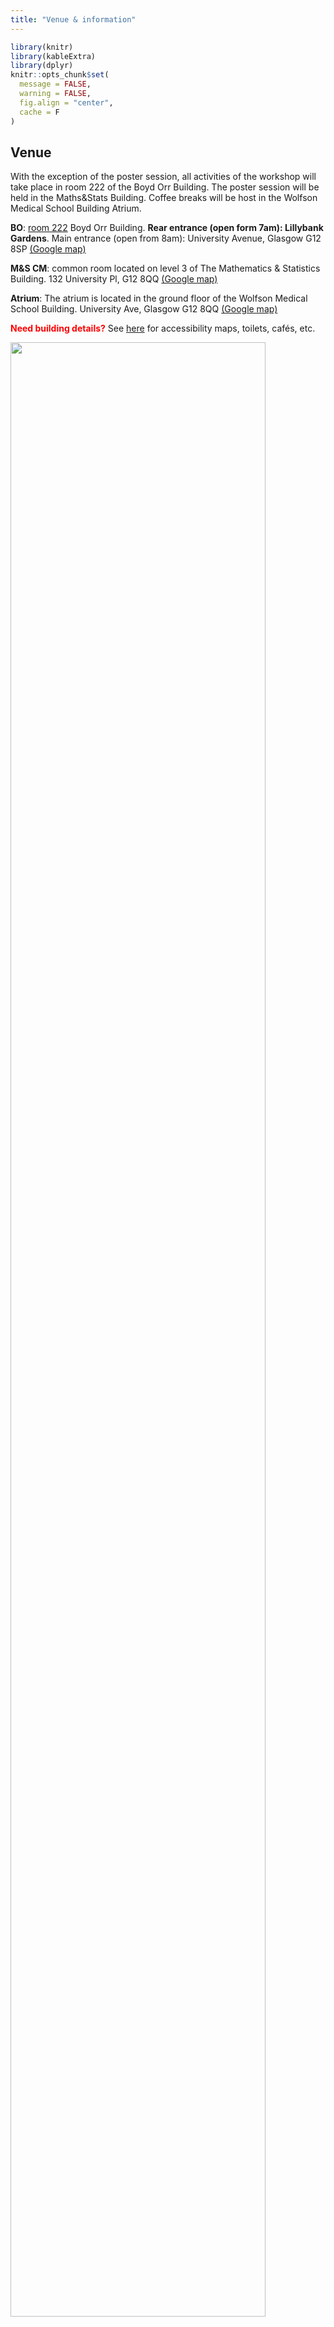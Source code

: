 ```yaml
---
title: "Venue & information"
---
```


```r
library(knitr)
library(kableExtra)
library(dplyr)
knitr::opts_chunk$set(
  message = FALSE, 
  warning = FALSE,
  fig.align = "center",
  cache = F
)

```


## Venue
With the exception of the poster session, all activities of the workshop will take place in room 222 of the Boyd Orr Building. The poster session will be held in the Maths&Stats Building. Coffee breaks will be host in the Wolfson Medical School Building Atrium.

**BO**: [room 222](https://www.gla.ac.uk/myglasgow/estates/timetabling/roomphotos/boydorr/#boydorrbuilding-room222(lt2)) Boyd Orr Building. **Rear entrance (open form 7am): Lillybank Gardens**. Main entrance (open from 8am): University Avenue, Glasgow G12 8SP  [(Google map)](https://www.google.com/maps?client=firefox-b-d&sca_esv=fecf88b048ffc4bd&output=search&q=boyd+orr+building+address&source=lnms&fbs=ABzOT_CWdhQLP1FcmU5B0fn3xuWpIgVFCTcbZI9VMGzNoV0iOZkckJJygdiLH6_g992ly-MejtXB7Ey3BdJG-rocg1ctTTT2Sbw250jS57H7KwALYd1nHaMretDrf2waNC9UTwjYTzOLpio9PbBPolGC3qxjmeHOEok_InAvzm4kZ2Jw6WOzUfTeEsuUM0OMJn_lHn5w47Ve92n0DqpX4dAFrRrWeCN7Og&entry=mc&ved=1t:200715&ictx=111)

**M&S CM**: common room located on level 3 of The Mathematics & Statistics Building. 132 University Pl, G12 8QQ [(Google map)](https://www.google.com/maps/place/School+of+Mathematics+and+Statistics/@55.8726073,-4.2944843,511m/data=!3m2!1e3!4b1!4m6!3m5!1s0x488845cfd066d839:0xeab86bed8f92f0d0!8m2!3d55.8726073!4d-4.2944843!16s%2Fg%2F11ddzkn8v0?entry=ttu&g_ep=EgoyMDI1MDEyMC4wIKXMDSoASAFQAw%3D%3D)

**Atrium**: The atrium is located in the ground floor of the Wolfson Medical School Building. University Ave, Glasgow G12 8QQ [(Google map)](https://www.google.com/maps?client=firefox-b-d&sca_esv=fecf88b048ffc4bd&output=search&q=wolfson+medical+school&source=lnms&fbs=ABzOT_CWdhQLP1FcmU5B0fn3xuWpIgVFCTcbZI9VMGzNoV0iOZkckJJygdiLH6_g992ly-MejtXB7Ey3BdJG-rocg1ctTTT2Sbw250jS57H7KwALYd1nHaMretDrf2waNC9UTwjYTzOLpio9PbBPolGC3qxjmeHOEok_InAvzm4kZ2Jw6WOzUfTeEsuUM0OMJn_lHn5w47Ve92n0DqpX4dAFrRrWeCN7Og&entry=mc&ved=1t:200715&ictx=111)


<span style="color:red">**Need building details?**</span>
 See [here](https://frontdoor.spa.gla.ac.uk/map/embedded.html#!/?to=295) for accessibility maps, toilets, cafés, etc.
        
:::{.text-center}
![](img/map.png){width=90%}
:::



## Risk assessment

### Boyd Orr Building &nbsp;*(main workshop venue)*  

**Accessibility**  
: A fully step-free entrance is available from Lilybank Gardens.

**In case of emergency**

- Proceed calmly to the assembly point at **the corner of University Avenue and Ashton Road**.  
- An automated external defibrillator is mounted just outside the janitors’ office on the ground floor.  
- University of Glasgow staff and students should open the **SafeZone** phone application to alert Security if assistance is required.

---

### Mathematics and Statistics Building &nbsp;*(poster session venue)*  

**Accessibility**

- A passenger lift serves every level.  
- The main entrance has electric doors; they lock at 17:00, so please re-enter with a valid University ID card.

**In case of emergency**

- Each staircase has a refuge area at the top for anyone who needs to wait for assistance.  
- The assembly point for this building is outside the **British Heart Foundation Building on University Place**.

---

### Atrium, Woolfson Building &nbsp;*(coffee-break area)*  

- The Atrium is on the ground floor and is completely step-free.  
- If the fire alarm sounds, leave by the nearest exit and gather at the **bench area directly outside the main entrance**.

## Lunch
Kindly note that lunch is not provided, but a list with reccomendations for restaurants and delis close to our venue can be found below.

Both the Adam Smith Building (BO) and the School of Mathematics and Statistics are very close to Byres Road, a vibrant street with lots of restaurants, delis, shops, and tea/coffee shops. Here is a list with some recommendations, but feel free to walk along the street and see what is out there. They are all within walking distance from the workshop venue. Please consult the corresponding websites for menu details/dietary requirements.

::: {.callout-tip collapse="true" appearance="simple" icon=false}
# Cafes and Restaurants on Campus

There are a variety of dining options available across campus. To learn more about our on-campus outlets, please visit [this link](https://www.gla.ac.uk/myglasgow/cateringandevents/catering/eatingoncampus/).

:::{.text-center}
![](img/foodcampus.png){width=80%}
:::



:::


::: {.callout-tip collapse="true" appearance="simple" icon=false}
# Restaurants (sorted by walking distance to BO)


| Name                  | Style              | Address                   | To BO |
|-----------------------|--------------------|---------------------------|--------|
| Eighty Eight          | Small plates       | 88 Dumbarton Rd, G11 6NX  | 3min   |
| Number 16 Restaurant  | Modern European    | 16 Byres Rd, G11 5JY      | 3min   |
| St Lucia Pasta        | Italian            | 4 Byres Rd, G11 5JY       | 3min   |
| Dumpling Monkey       | Chinese            | 121 Dumbarton Rd, G11 6PR | 4min   |
| TING THAI Byres Road  | Thai               | 94 Byres Rd, G12 8TB      | 5min   |
| Bibimbap              | Korean             | 4 Byres Rd, G11 5JY       | 6min   |
| Topolabamba           | Mexican            | 116-122 Byres Rd, G12 8TB | 6min   |
| La Vita Spuntini      | Italian            | 199 Byres Rd, G12 8TN     | 8min   |
| Little Italy Pizzeria | Italian            | 205 Byres Rd, G12 8TN     | 8min   |
| Bantawala             | Indian             | 4 Byres Rd, G11 5JY       | 9min   |
| Ashoka Ashton Lane    | Indian             | 19 Ashton Ln, G12 8SJ     | 10min  |
| Ubiquitous Chip       | Scottish           | 12 Ashton Ln, G12 8SJ     | 10min  |
| Bothy Glasgow         | Scottish           | 11 Ruthven Ln, G12 9BG    | 10min  |
| The Gardener          | Bites,small plates | 24 Ashton Ln, G12 8SJ     | 10min  |
| Chaakoo               | Indian             | 61 Ruthven Ln, G12 9BG    | 11min  |
| Ka Pao                | Southeast Asian    | 26 Vinicombe St, G12 8BE  | 13min  |
| Crabshakk Botanics    | Fish               | 18 Vinicombe St, G12 8BE  | 13min  |

: {.striped .hover}

:::

::: {.callout-tip collapse="true" appearance="simple" icon=false}
# Sandwich/Bagel/Deli (sorted by walking distance to BO)

| Name                                | Style                  | Address                   | To BO |
|-------------------------------------|------------------------|---------------------------|--------|
| St Lucia Deli                       | Italian  deli          | 181 Byres Rd, G12 8TS     | 6min   |
| Bagel mania                         | Bagel shop             | 195 Byres Rd, G12 8TN     | 8min   |
| La Pastina Deli                     | Italian deli           | 180 Byres Rd, G12 8SN     | 8min   |
| Subway                              | Sandwich shop          | 239 Byres Rd, G12 8UB     | 9min   |
| Gyros                               | Greek                  | 223 Byres Rd, G12 8UD     | 9min   |
| Brawsome Bagels                     | Bagel shop             | 292 Dumbarton Rd, G11 6TD | 9min   |
| Pret a manger                       | Sandwich & hot food    | 268 Byres Rd, G12 8SH     | 10min  |
| Juicy                               | Juice bar, salad bowls | 284 Byres Rd, G12 8AWY    | 10min  |


: {.striped .hover}

:::

::: {.callout-tip collapse="true" appearance="simple" icon=false}
# Coffee and specialty tea (sorted by walking distance to BO)

| Name                     | Style                          | Address                       | To BO |
|--------------------------|--------------------------------|-------------------------------|--------|
| The alchemist experiment | Coffee, chai and art gallery   | 157 Byres Rd, Glasgow G12 8TS | 5min   |
| Birds & Blends           | Tea shop specialised in blends | 215 Byres Rd, Glasgow G12 8UD | 7min  |
| Blank Street           | matchas and lattes, specialty coffee classics, and fresh-baked pastries | 259 Byres Rd, Glasgow G12 8TL | 8min  |


: {.striped .hover}

:::

## Dinner recommendations
For drinks or dinner, you can explore the Byres Road area, take a short stroll to Finnieston, or hop on the subway to visit the city centre. With countless options to choose from, it’s impossible to list them all here. However, if you're looking for recommendations, Time Out has curated a great list of the [35 best restaurants in Glasgow](https://www.timeout.com/glasgow/restaurants/best-restaurants-in-glasgow).




```r
time = c('<strong>Date</strong>', '<strong>Location</strong>', 
         '8:00 - 8:15', 
         '8:15 – 8:30', 
         '8:30 - 9:25',
         '9:30 - 10:30 ',
         '10:30 – 11:00',
         '11:00 - 12:00',
         '12:00 – 13:30',
         '13:30 – 15:30',
         '15:30 –16:00',
         '16:00- 18:00 ')


day1 = c('Wed 21st May', 
         '<strong>BO</strong> (except poster session)', 
         'Self-Registration', 
         'Opening Session', 
         'Keynote 1',
         'Invited Talks',
         'Coffee break',
         'Contributed Talks<br><strong>(11:00-12:30)</strong><br>',
         'Lunch time',
         'Tutorial: inlabru',
         '(14:00-16:00)',
         'Flash poster presentations<br><strong>(16:00-16:30)</strong><br>
         Poster session<br>
         cheese & wine & cake<br>
         <strong>(16:30-18:00; M&S CM)</strong>')


day2 = c('Thu 22nd May', 
         '<strong>BO</strong>', 
         '', 
         '', 
         'Keynote 2',
         'Panel discussion',
         'Coffee break',
         'Invited Talks',
         'Lunch time',
         'Tutorial: MetricGraph',
         'Coffee break & Photo',
         'Keynote 3<br><strong>(16:00-16:55)</strong>')

day3 = c('Fri 23rd May', 
         '<strong>BO</strong>', 
         '', 
         '', 
         'Keynote 4',
         'Invited Talks',
         'Coffee break',
         'Contributed Talks',
         "Håvard's speech<br>Awards & Closing<br><strong>(12:00-12:45)</strong>",
         '', '', '')
# 
# time = c('<strong>Date</strong>', 
#          '<strong>Location</strong>', 
#          '8:00 - 8:15', 
#          '8:15 – 8:30', 
#          '8:30 - 9:25',
#          '9:30 - 10:30 ',
#          '10:30 – 11:00',
#          '11:00 - 12:30',
#          '12:30 – 14:00',
#          '14:00 – 16:00',
#          '16:00- 18:00 ')
# 
# day1 = c('Wed 21st May', 
#          '<strong>BO</strong> (except poster session)', 
#          'Self-Registration', 
#          'Opening Session', 
#          'Keynote 1',
#          'Invited Talks',
#          'Coffee break',
#          'Contributed Talks',
#          'Lunch time',
#          'Tutorial: inlabru',
#          'Flash poster presentations<br><strong>(16:00-16:30)</strong><br>
#          Poster session<br>
#          cheese & wine & cake<br>
#          <strong>(16:30-18:00; M&S CM)</strong>')
# 
# 
# day2 = c('Thu 22nd May', 
#          '<strong>BO</strong>', 
#          '', 
#          '', 
#          'Keynote 2',
#          'Panel discussion',
#          'Coffee break',
#          'Invited Talks<br><strong>(11:00-12:00)</strong><br>',
#          'Lunch time<br><strong>(12:00-13:30)</strong><br>',
#          'Tutorial: MetricGraph<br><strong>(13:30-15:30)</strong><br>',
#          'Coffee break & Photo<br><strong>(15:30-16:00)</strong><br>',
#          'Keynote 3<br><strong>(16:00-16:55)</strong>')
# 
# day3 = c('Fri 23rd May', 
#          '<strong>BO</strong>', 
#          '', 
#          '', 
#          'Keynote 4',
#          'Invited Talks',
#          'Coffee break',
#          'Contributed Talks<br><strong>(11:00-12:00)</strong><br>',
#          "Håvard's speech<br>Awards & Closing<br><strong>(12:00-12:45)</strong>",
#          '', '', '')


d = data.frame(time, day1, day2, day3)

d[5,2:4]    = cell_spec(d[5,2:4], background = "#f6c5ac", bold = T,escape = F)
d[12,3]     = cell_spec(d[12,3], background = "#f6c5ac", bold = T,escape = F)
d[6,c(2,4)] = cell_spec(d[6,c(2,4)], background = "#c0f0c7", bold = T,escape = F)
d[8,c(2,4)] = cell_spec(d[8,c(2,4)], background = "#b6dde7", bold = T,escape = F)
d[10,2:3]   = cell_spec(d[10,2:3], background = "#ccc0d9", bold = T,escape = F)
d[9,2:3]    = cell_spec(d[9,2:3], color = "red", escape = F)
d[11,3]    = cell_spec(d[11,3], color = "red", escape = F)
d[12,2]     = cell_spec(d[12,2], background = "#ddd9c3", bold = T, escape = F)
# d[7,2:3]    = cell_spec(d[7,2:3], color = "red", escape = F)
# d[11,3]     = cell_spec(d[11,3], color = "red", escape = F)
d[11,2]     = cell_spec(d[11,2], background = "#ccc0d9", bold = T)
d[10:11,2]  = cell_spec(d[10:11,2], background = "#ccc0d9", bold = T, escape = F)
d[10,2]     = cell_spec(d[10,2], extra_css = "border-bottom: none;", escape = F)

kbl(d, escape = F, col.names = c('', 'Day 1', 'Day 2', 'Day 3'), align = c('l','c','c','c')) %>%
  column_spec(column = 1, width="2cm") %>%
  column_spec(column = 2, width="3cm") %>%
  column_spec(column = 2, width="3cm") %>%
  column_spec(column = 2, width="3cm") %>%
  row_spec(0, bold = T, color = 'white', background = '#2c3e50') %>%
  row_spec(1, color = 'black', background = '#dbf3fa') %>%
  row_spec(2, color = 'black', background = '#dbf3fa') %>%
  row_spec(7, color = 'red', background = 'transparent') %>%
  # row_spec(11, color = 'red', background = 'transparent') %>%
  kable_styling(htmltable_class = 'lightable-hover', full_width = F) %>%
  add_header_above(c(" " = 4)) 
# %>%  # Ensure the table renders cleanly
#   row_spec(10, extra_css = "border-bottom: none;") %>%
#   column_spec(2, extra_css = "border-right: solid 1px black;")


```

```r

# Create the data frame
a <- as.character(1:4)
b <- c('hello world', 'hi there', 'hello world', 'hi there')
d <- data.frame(a, b, a)

# Apply custom styling for the cells
d[1, 2] <- cell_spec(d[1, 2], background = "yellow")
d[1, 3] <- cell_spec(d[1, 3], background = "yellow")

# Generate the table
kbl(d, escape = FALSE) %>%
  kable_styling(full_width = FALSE)
```

